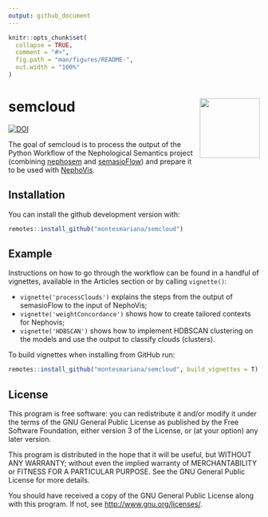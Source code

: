 ```yaml
---
output: github_document
---
```


<!-- README.md is generated from README.Rmd. Please edit that file -->

```r
knitr::opts_chunk$set(
  collapse = TRUE,
  comment = "#>",
  fig.path = "man/figures/README-",
  out.width = "100%"
)
```

# semcloud <img src="man/figures/logo.png" align="right" width=" 120" />

<!-- badges: start -->
[![DOI](https://zenodo.org/badge/400257454.svg)](https://zenodo.org/badge/latestdoi/400257454)
<!-- badges: end -->

The goal of semcloud is to process the output of the Python Workflow of
the Nephological Semantics project
(combining [nephosem](https://github.com/QLVL/nephosem/)
and [semasioFlow](https://github.com/montesmariana/semasioFlow))
and prepare it to be
used with [NephoVis](https://qlvl.github.io/NephoVis).

## Installation

You can install the github development version with:

``` r
remotes::install_github("montesmariana/semcloud")
```

## Example

Instructions on how to go through the workflow can be found in a handful of
vignettes, available in the Articles section or by calling `vignette()`:

- `vignette('processClouds')` explains the steps from the output of
semasioFlow to the input of NephoVis;
- `vignette('weightConcordance')` shows how to create tailored contexts for Nephovis;
- `vignette('HDBSCAN')` shows how to implement HDBSCAN clustering on the models
and use the output to classify clouds (clusters).

To build vignettes when installing from GitHub run:

```r
remotes::install_github("montesmariana/semcloud", build_vignettes = T)
```


## License

This program is free software: you can redistribute it and/or modify it under the terms of the GNU General Public License as published by the Free Software Foundation, either version 3 of the License, or (at your option) any later version.

This program is distributed in the hope that it will be useful,
but WITHOUT ANY WARRANTY; without even the implied warranty of
MERCHANTABILITY or FITNESS FOR A PARTICULAR PURPOSE.  See the
GNU General Public License for more details.

You should have received a copy of the GNU General Public License along with this program.  If not, see <http://www.gnu.org/licenses/>.

